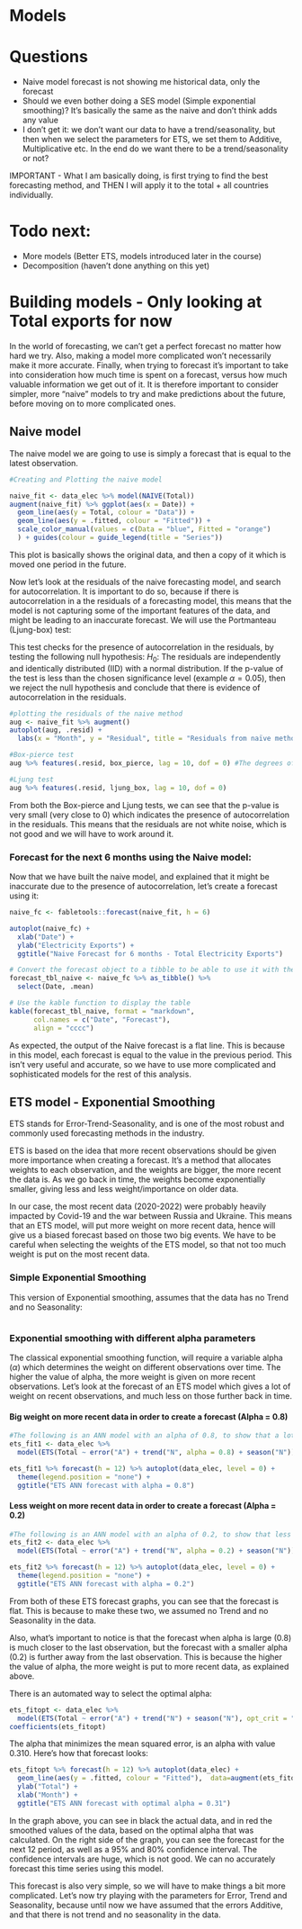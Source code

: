# Models

# Questions

- Naive model forecast is not showing me historical data, only the forecast
- Should we even bother doing a SES model (Simple exponential smoothing)? It's basically the same as the naive and don't think adds any value
- I don't get it: we don't want our data to have a trend/seasonality, but then when we select the parameters for ETS, we set them to Additive, Multiplicative etc. In the end do we want there to be a trend/seasonality or not? 


IMPORTANT 
- What I am basically doing, is first trying to find the best forecasting method, and THEN I will apply it to the total + all countries individually.

# Todo next: 
- More models (Better ETS, models introduced later in the course)
- Decomposition (haven't done anything on this yet)



# Building models - Only looking at Total exports for now

In the world of forecasting, we can't get a perfect forecast no matter how hard we try. Also, making a model more complicated won't necessarily make it more accurate. Finally, when trying to forecast it's important to take into consideration how much time is spent on a forecast, versus how much valuable information we get out of it. It is therefore important to consider simpler, more "naive" models to try and make predictions about the future, before moving on to more complicated ones. 

## Naive model 

The naive model we are going to use is simply a forecast that is equal to the latest observation. 

```r
#Creating and Plotting the naive model

naive_fit <- data_elec %>% model(NAIVE(Total))
augment(naive_fit) %>% ggplot(aes(x = Date)) +
  geom_line(aes(y = Total, colour = "Data")) +
  geom_line(aes(y = .fitted, colour = "Fitted")) +
  scale_color_manual(values = c(Data = "blue", Fitted = "orange")
  ) + guides(colour = guide_legend(title = "Series"))

```

This plot is basically shows the original data, and then a copy of it which is moved one period in the future. 

Now let's look at the residuals of the naive forecasting model, and search for autocorrelation. It is important to do so, because if there is autocorrelation in a the residuals of a forecasting model, this means that the model is not capturing some of the important features of the data, and might be leading to an inaccurate forecast. We will use the Portmanteau (Ljung-box) test:

This test checks for the presence of autocorrelation in the residuals, by testing the following null hypothesis: $H_0:$ The residuals are independently and identically distributed (IID) with a normal distribution. If the p-value of the test is less than the chosen significance level (example $\alpha= 0.05$), then we reject the null hypothesis and conclude that there is evidence of autocorrelation in the residuals.

```r
#plotting the residuals of the naive method
aug <- naive_fit %>% augment()
autoplot(aug, .resid) +
  labs(x = "Month", y = "Residual", title = "Residuals from naïve method")

#Box-pierce test
aug %>% features(.resid, box_pierce, lag = 10, dof = 0) #The degrees of freedom (dof) are 0 for the naive method

#Ljung test
aug %>% features(.resid, ljung_box, lag = 10, dof = 0)

```

From both the Box-pierce and Ljung tests, we can see that the p-value is very small (very close to 0) which indicates the presence of autocorrelation in the residuals. This means that the residuals are not white noise, which is not good and we will have to work around it.

### Forecast for the next 6 months using the Naive model: 

Now that we have built the naive model, and explained that it might be inaccurate due to the presence of autocorrelation, let's create a forecast using it: 

```r

naive_fc <- fabletools::forecast(naive_fit, h = 6)

autoplot(naive_fc) + 
  xlab("Date") + 
  ylab("Electricity Exports") + 
  ggtitle("Naive Forecast for 6 months - Total Electricity Exports")

# Convert the forecast object to a tibble to be able to use it with the kable function
forecast_tbl_naive <- naive_fc %>% as_tibble() %>% 
  select(Date, .mean)

# Use the kable function to display the table
kable(forecast_tbl_naive, format = "markdown", 
      col.names = c("Date", "Forecast"), 
      align = "cccc")
```

As expected, the output of the Naive forecast is a flat line. This is because in this model, each forecast is equal to the value in the previous period. This isn't very useful and accurate, so we have to use more complicated and sophisticated models for the rest of this analysis.

## ETS model - Exponential Smoothing

ETS stands for Error-Trend-Seasonality, and is one of the most robust and commonly used forecasting methods in the industry. 

ETS is based on the idea that more recent observations should be given more importance when creating a forecast. It's a method that allocates weights to each observation, and the weights are bigger, the more recent the data is. As we go back in time, the weights become exponentially smaller, giving less and less weight/importance on older data.

In our case, the most recent data (2020-2022) were probably heavily impacted by Covid-19 and the war between Russia and Ukraine. This means that an ETS model, will put more weight on more recent data, hence will give us a biased forecast based on those two big events. We have to be careful when selecting the weights of the ETS model, so that not too much weight is put on the most recent data. 


### Simple Exponential Smoothing 

This version of Exponential smoothing, assumes that the data has no Trend and no Seasonality:

```r


```

### Exponential smoothing with different alpha parameters

The classical exponential smoothing function, will require a variable alpha ($\alpha$) which determines the weight on different observations over time. The higher the value of alpha, the more weight is given on more recent observations. Let's look at the forecast of an ETS model which gives a lot of weight on recent observations, and much less on those further back in time.

#### Big weight on more recent data in order to create a forecast (Alpha = 0.8)

```r

#The following is an ANN model with an alpha of 0.8, to show that a lot of weight is put on more recent observations
ets_fit1 <- data_elec %>%
  model(ETS(Total ~ error("A") + trend("N", alpha = 0.8) + season("N")))

ets_fit1 %>% forecast(h = 12) %>% autoplot(data_elec, level = 0) +
  theme(legend.position = "none") +
  ggtitle("ETS ANN forecast with alpha = 0.8")

```

#### Less weight on more recent data in order to create a forecast (Alpha = 0.2)

```r

#The following is an ANN model with an alpha of 0.2, to show that less weight is put on more recent observations
ets_fit2 <- data_elec %>%
  model(ETS(Total ~ error("A") + trend("N", alpha = 0.2) + season("N")))

ets_fit2 %>% forecast(h = 12) %>% autoplot(data_elec, level = 0) +
  theme(legend.position = "none") +
  ggtitle("ETS ANN forecast with alpha = 0.2")

```

From both of these ETS forecast graphs, you can see that the forecast is flat. This is because to make these two, we assumed no Trend and no Seasonality in the data. 

Also, what's important to notice is that the forecast when alpha is large (0.8) is much closer to the last observation, but the forecast with a smaller alpha (0.2) is further away from the last observation. This is because the higher the value of alpha, the more weight is put to more recent data, as explained above. 

There is an automated way to select the optimal alpha: 

```r
ets_fitopt <- data_elec %>%
  model(ETS(Total ~ error("A") + trend("N") + season("N"), opt_crit = "mse"))
coefficients(ets_fitopt)
```

The alpha that minimizes the mean squared error, is an alpha with value 0.310. Here's how that forecast looks: 

```r


ets_fitopt %>% forecast(h = 12) %>% autoplot(data_elec) +
  geom_line(aes(y = .fitted, colour = "Fitted"),  data=augment(ets_fitopt)) +
  ylab("Total") + 
  xlab("Month") + 
  ggtitle("ETS ANN forecast with optimal alpha = 0.31")

```

In the graph above, you can see in black the actual data, and in red the smoothed values of the data, based on the optimal alpha that was calculated. On the right side of the graph, you can see the forecast for the next 12 period, as well as a 95% and 80% confidence interval. The confidence intervals are huge, which is not good. We can no accurately forecast this time series using this model. 

This forecast is also very simple, so we will have to make things a bit more complicated. Let's now try playing with the parameters for Error, Trend and Seasonality, because until now we have assumed that the errors Additive, and that there is not trend and no seasonality in the data.




